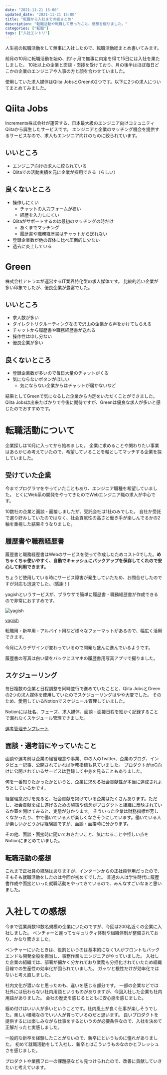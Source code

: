 ```yaml
---
date: "2021-11-21 15:00"
updated_date: "2021-11-21 15:00"
title: "転職から入社までの総まとめ"
description: "転職活動や転職して思ったこと、感想を綴りました。"
categories: ["転職"]
tags: ["入社エントリ"]
---
```


人生初の転職活動をして無事に入社したので、転職活動総まとめ書いてみます。

前月の10月に転職活動を始め、約1ヶ月で無事に内定を得て15日には入社を果たしました。
10社以上の企業と面談・面接を受けており、月の後半はほぼ毎日どこかの企業のエンジニアや人事の方と顔を合わせていました。

使用していた求人媒体はQiita JobsとGreenの2つです。以下に2つの求人についてまとめてみました。

# Qiita Jobs
Increments株式会社が運営する、日本最大級のエンジニア向けコミュニティQiitaから誕生したサービスです。
エンジニアと企業のマッチング機会を提供するサービスなので、求人もエンジニア向けのものに絞られています。

## いいところ
- エンジニア向けの求人に絞られている
- Qiitaでの活動実績を元に企業が採用できる（らしい）

## 良くないところ
- 操作しにくい
  - チャットの入力フォームが狭い
  - 経歴を入力しにくい
- Qiitaがサポートするのは最初のマッチングの時だけ
  - あくまでマッチング
  - 履歴書や職務経歴書はチャットから送れない
- 登録企業数が他の媒体に比べ圧倒的に少ない
- 過去に炎上している

# Green
株式会社アトラエが運営するIT業界特化型の求人媒体です。
比較的若い企業が多い印象でしたが、優良企業が豊富でした。

## いいところ
- 求人数が多い
- ダイレクトリクルーティングなので沢山の企業から声をかけてもらえる
- チャットから履歴書や職務経歴書が送れる
- 操作性は申し分ない
- 優良企業が多い

## 良くないところ
- 登録企業数が多いので毎日大量のチャットがくる
- 気にならないボタンがほしい
  - 気にならない企業からはチャットが届かないなど

結果としてGreenで気になるした企業から内定をいただくことができました。
Qiita Jobsは出来たばかりで今後に期待ですが、Greenは優良な求人が多いと感じたのでおすすめです。

# 転職活動について
企業探しは10月に入ってから始めました。
企業に求めることや関わりたい事業はあらかじめ考えていたので、希望していることを軸としてマッチする企業を探していました。

## 受けていた企業
今までプログラマをやっていたこともあり、エンジニア職種を希望していました。
とくにWeb系の開発をやってきたのでWebエンジニア職の求人が中心です。

10数社の企業と面談・面接しましたが、受託会社は1社のみでした。
自社か受託で選り好みしていたのではなく、社会貢献性の高さと働き手が楽しんでるかの2軸を重視した結果そうなりました。

## 履歴書や職務経歴書
履歴書と職務経歴書はWebのサービスを使って作成したためコスト0でした。**めちゃくちゃ使いやすく、自動でキャッシュにバックアップを保存してくれので安心して利用できます。**

ちょうど使用している時にサービス障害が発生していたため、お問合せしたのですが対応も迅速でした。(感謝！)

yagishというサービスが、ブラウザで簡単に履歴書・職務経歴書が作成できるので非常におすすめです。

![yagish](/images/yagish.png)

[yagish](https://rirekisho.yagish.jp/)

転職用・新卒用・アルバイト用など様々なフォーマットがあるので、幅広く活用できます。

今月に入りデザインが変わっているので開発も盛んに進んでいるようです。

履歴書の写真は白い壁をバックにスマホの履歴書用写真アプリで撮りました。

## スケジューリング
毎日複数の企業と日程調整を同時並行で進めていたことと、Qiita JobsとGreenの2つの求人媒体を使用していたのでスケジューリングはやや大変でした。
そのため、愛用しているNotionでスケジュール管理していました。

Notionには社名、フェーズ、求人媒体、面談・面接日程を細かく記録することで漏れなくスケジュール管理できました。

[選考管理テンプレート](https://uichi.notion.site/878c0d43c86f4bdab00602c6debfe225?v=32737048f5a040e0bff6a9c482f26082)

## 面談・選考前にやっていたこと
面談や選考前は企業の経営理念や事業、中の人のTwitter、企業のブログ、インタビュー記事、公開されていれば財務指標も見ていました。
プロダクトがtoC向けに公開されているサービスは登録して中身を見ることもありました。

何を一番知りたかったかというと、企業に求める社会貢献性が本当に達成されようとしているかです。

経営理念だけを見ると、社会貢献を掲げている企業はたくさんあります。ただし、社会貢献を成し遂げるための施策や信念がプロダクトと組織に反映されているか蓋を開けてみると、実態が分かります。
そういった企業は財務指標が芳しくなかったり、中で働いている人が楽しくなさそうにしています。働いている人が楽しいかどうかは経験談ですが、面談・面接時に分かります。

その他、面談・面接時に聞いておきたいこと、気になることや怪しい点をNotionにまとめていました。

## 転職活動の感想
これまで正社員の経験はありますが、インターンからの正社員登用だったので、そもそも就職活動をしたのは今回が初めてでした。
普通の人は学生時代に履歴書作成や面接といった就職活動をやってきているので、みんなすごいなぁと思いました。

# 入社しての感想
今まで従業員数10数名規模の企業にいたのですが、今回は200名近くの企業に入社しました。
ベンチャーと違ってセキュリティ体制や組織体制が整備されており、かなり驚きました。

ベンチャーにいたときは、役割というのは基本的になく1人がフロントもバックエンドも開発全般を担当し、事務作業もエンジニアがやっていました。
入社した企業の組織では、部署が細かく分かれており業務も分担化されていたため組織目線での生産性の効率化が図られていました。
ガッツと根性だけが効率化ではないと考え直しました。

社内文化が濃いなと思ったのも、違いを感じる部分です。
一部の企業などでは社外には伝わらない社内用語というものがありますが、今回入社した企業も社内用語がありました。
会社の歴史を感じるとともに安心感を感じました。

極め付けはいい人が多いということです。社内風土が良く仕事が楽しそうでした。楽しい環境なのでいい人が育っているのだと思います。
良いプロダクトを提供するには楽しみながら仕事をするというのが必要条件なので、入社を決めて正解だったと実感しました。

一般的な新卒を経験したことがないので、新卒にというものに憧れがありました。
初めて就職活動をして入社し、新卒とはこういうものなのかとフレッシュさを感じました。

プロダクトや業務フローの課題感なども見つけられたので、改善に貢献していきたいと考えています。
